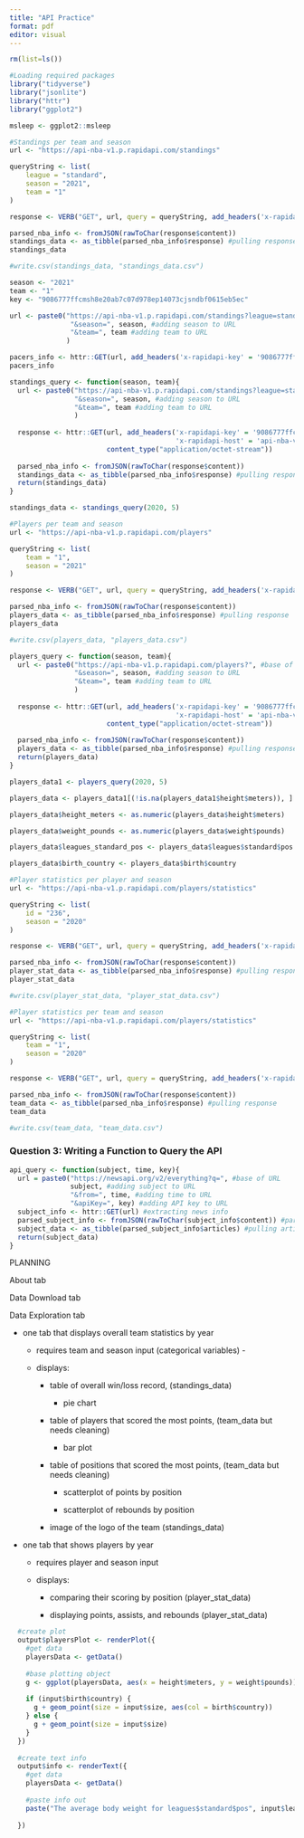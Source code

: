 ```yaml
---
title: "API Practice"
format: pdf
editor: visual
---
```


```r
rm(list=ls())

#Loading required packages
library("tidyverse")
library("jsonlite")
library("httr")
library("ggplot2")

msleep <- ggplot2::msleep
```

```r
#Standings per team and season
url <- "https://api-nba-v1.p.rapidapi.com/standings"

queryString <- list(
	league = "standard",
	season = "2021",
	team = "1"
)

response <- VERB("GET", url, query = queryString, add_headers('x-rapidapi-key' = '9086777ffcmsh8e20ab7c07d978ep14073cjsndbf0615eb5ec', 'x-rapidapi-host' = 'api-nba-v1.p.rapidapi.com'), content_type("application/octet-stream"))

parsed_nba_info <- fromJSON(rawToChar(response$content))
standings_data <- as_tibble(parsed_nba_info$response) #pulling response
standings_data

#write.csv(standings_data, "standings_data.csv")
```

```r
season <- "2021"
team <- "1"
key <- "9086777ffcmsh8e20ab7c07d978ep14073cjsndbf0615eb5ec"

url <- paste0("https://api-nba-v1.p.rapidapi.com/standings?league=standard", #base of URL
               "&season=", season, #adding season to URL
               "&team=", team #adding team to URL
              )

pacers_info <- httr::GET(url, add_headers('x-rapidapi-key' = '9086777ffcmsh8e20ab7c07d978ep14073cjsndbf0615eb5ec', 'x-rapidapi-host' = 'api-nba-v1.p.rapidapi.com'), content_type("application/octet-stream"))
pacers_info
```

```r
standings_query <- function(season, team){
  url <- paste0("https://api-nba-v1.p.rapidapi.com/standings?league=standard", #base of URL
                "&season=", season, #adding season to URL
                "&team=", team #adding team to URL
                )
  
  response <- httr::GET(url, add_headers('x-rapidapi-key' = '9086777ffcmsh8e20ab7c07d978ep14073cjsndbf0615eb5ec', 
                                         'x-rapidapi-host' = 'api-nba-v1.p.rapidapi.com'), 
                        content_type("application/octet-stream"))
  
  parsed_nba_info <- fromJSON(rawToChar(response$content))
  standings_data <- as_tibble(parsed_nba_info$response) #pulling response
  return(standings_data)
}

standings_data <- standings_query(2020, 5)
```

```r
#Players per team and season
url <- "https://api-nba-v1.p.rapidapi.com/players"

queryString <- list(
	team = "1",
	season = "2021"
)

response <- VERB("GET", url, query = queryString, add_headers('x-rapidapi-key' = '9086777ffcmsh8e20ab7c07d978ep14073cjsndbf0615eb5ec', 'x-rapidapi-host' = 'api-nba-v1.p.rapidapi.com'), content_type("application/octet-stream"))

parsed_nba_info <- fromJSON(rawToChar(response$content))
players_data <- as_tibble(parsed_nba_info$response) #pulling response
players_data

#write.csv(players_data, "players_data.csv")
```

```r
players_query <- function(season, team){
  url <- paste0("https://api-nba-v1.p.rapidapi.com/players?", #base of URL
                "&season=", season, #adding season to URL
                "&team=", team #adding team to URL
                )
  
  response <- httr::GET(url, add_headers('x-rapidapi-key' = '9086777ffcmsh8e20ab7c07d978ep14073cjsndbf0615eb5ec', 
                                         'x-rapidapi-host' = 'api-nba-v1.p.rapidapi.com'), 
                        content_type("application/octet-stream"))
  
  parsed_nba_info <- fromJSON(rawToChar(response$content))
  players_data <- as_tibble(parsed_nba_info$response) #pulling response
  return(players_data)
}

players_data1 <- players_query(2020, 5)

players_data <- players_data1[(!is.na(players_data1$height$meters)), ]

players_data$height_meters <- as.numeric(players_data$height$meters)

players_data$weight_pounds <- as.numeric(players_data$weight$pounds)

players_data$leagues_standard_pos <- players_data$leagues$standard$pos

players_data$birth_country <- players_data$birth$country
```

```r
#Player statistics per player and season
url <- "https://api-nba-v1.p.rapidapi.com/players/statistics"

queryString <- list(
	id = "236",
	season = "2020"
)

response <- VERB("GET", url, query = queryString, add_headers('x-rapidapi-key' = '9086777ffcmsh8e20ab7c07d978ep14073cjsndbf0615eb5ec', 'x-rapidapi-host' = 'api-nba-v1.p.rapidapi.com'), content_type("application/octet-stream"))

parsed_nba_info <- fromJSON(rawToChar(response$content))
player_stat_data <- as_tibble(parsed_nba_info$response) #pulling response
player_stat_data

#write.csv(player_stat_data, "player_stat_data.csv")
```

```r
#Player statistics per team and season
url <- "https://api-nba-v1.p.rapidapi.com/players/statistics"

queryString <- list(
	team = "1",
	season = "2020"
)

response <- VERB("GET", url, query = queryString, add_headers('x-rapidapi-key' = '9086777ffcmsh8e20ab7c07d978ep14073cjsndbf0615eb5ec', 'x-rapidapi-host' = 'api-nba-v1.p.rapidapi.com'), content_type("application/octet-stream"))

parsed_nba_info <- fromJSON(rawToChar(response$content))
team_data <- as_tibble(parsed_nba_info$response) #pulling response
team_data

#write.csv(team_data, "team_data.csv")
```

### Question 3: Writing a Function to Query the API

```r
api_query <- function(subject, time, key){
  url = paste0("https://newsapi.org/v2/everything?q=", #base of URL
               subject, #adding subject to URL
               "&from=", time, #adding time to URL
               "&apiKey=", key) #adding API key to URL
  subject_info <- httr::GET(url) #extracting news info
  parsed_subject_info <- fromJSON(rawToChar(subject_info$content)) #parsing content of news
  subject_data <- as_tibble(parsed_subject_info$articles) #pulling articles
  return(subject_data)
}
```

PLANNING

About tab

Data Download tab

Data Exploration tab

-   one tab that displays overall team statistics by year

    -   requires team and season input (categorical variables) -

    -   displays:

        -   table of overall win/loss record, (standings_data)

            -   pie chart

        -   table of players that scored the most points, (team_data but needs cleaning)

            -   bar plot

        -   table of positions that scored the most points, (team_data but needs cleaning)

            -   scatterplot of points by position

            -   scatterplot of rebounds by position

        -   image of the logo of the team (standings_data)

-   one tab that shows players by year

    -   requires player and season input

    -   displays:

        -   comparing their scoring by position (player_stat_data)

        -   displaying points, assists, and rebounds (player_stat_data)

```r
  
  #create plot
  output$playersPlot <- renderPlot({
    #get data
    playersData <- getData()
    
    #base plotting object
    g <- ggplot(playersData, aes(x = height$meters, y = weight$pounds))
    
    if (input$birth$country) {
      g + geom_point(size = input$size, aes(col = birth$country))
    } else {
      g + geom_point(size = input$size)
    }
  })
  
  #create text info
  output$info <- renderText({
    #get data
    playersData <- getData()
    
    #paste info out
    paste("The average body weight for leagues$standard$pos", input$leagues$standard$pos, "is", round(mean(playersData$height$meters, na.rm = TRUE), 2), "and the average total sleep time is", round(mean(playersData$weight$pounds, na.rm = TRUE), 2), sep = " ")
    
  })
  
```
